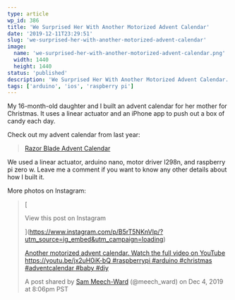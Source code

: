 ```yaml
---
type: article
wp_id: 386
title: 'We Surprised Her With Another Motorized Advent Calendar'
date: '2019-12-11T23:29:51'
slug: 'we-surprised-her-with-another-motorized-advent-calendar'
image: 
  name: 'we-surprised-her-with-another-motorized-advent-calendar.png'
  width: 1440
  height: 1440
status: 'published'
description: 'We Surprised Her With Another Motorized Advent Calendar.'
tags: ['arduino', 'ios', 'raspberry pi']
---
```


My 16-month-old daughter and I built an advent calendar for her mother for Christmas. It uses a linear actuator and an iPhone app to push out a box of candy each day.

Check out my advent calendar from last year:

> [Razor Blade Advent Calendar](https://sammeechward.com/razor-blade-advent-calendar/)

We used a linear actuator, arduino nano, motor driver l298n, and raspberry pi zero w. Leave me a comment if you want to know any other details about how I built it.

More photos on Instagram:

> [
> 
> View this post on Instagram
> 
> ](https://www.instagram.com/p/B5rT5NKnVIp/?utm_source=ig_embed&utm_campaign=loading)
> 
> [Another motorized advent calendar. Watch the full video on YouTube https://youtu.be/jx2uH0iK-bQ #raspberrypi #arduino #christmas #adventcalendar #baby #diy](https://www.instagram.com/p/B5rT5NKnVIp/?utm_source=ig_embed&utm_campaign=loading)
> 
> A post shared by [Sam Meech-Ward](https://www.instagram.com/meech_ward/?utm_source=ig_embed&utm_campaign=loading) (@meech\_ward) on Dec 4, 2019 at 8:06pm PST